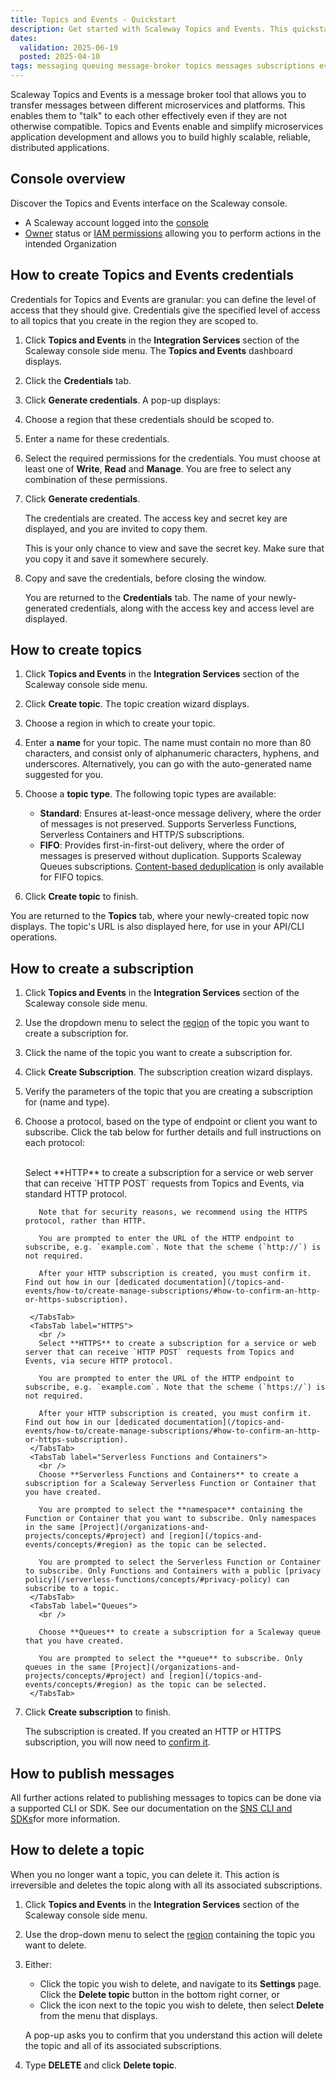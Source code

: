 ```yaml
---
title: Topics and Events - Quickstart
description: Get started with Scaleway Topics and Events. This quickstart guide helps you easily set up and manage scalable messaging solutions in minutes.
dates:
  validation: 2025-06-19
  posted: 2025-04-10
tags: messaging queuing message-broker topics messages subscriptions events
---
```




Scaleway Topics and Events is a message broker tool that allows you to transfer messages between different microservices and platforms. This enables them to "talk" to each other effectively even if they are not otherwise compatible. Topics and Events enable and simplify microservices application development and allows you to build highly scalable, reliable, distributed applications.

## Console overview
Discover the Topics and Events interface on the Scaleway console.
<GuideFlow src="https://app.guideflow.com/embed/qp70y82uxr"/>

<Requirements />

- A Scaleway account logged into the [console](https://account.scaleway.com/?service=elements)
- [Owner](/iam/concepts/#owner) status or [IAM permissions](/iam/concepts/#permission) allowing you to perform actions in the intended Organization

## How to create Topics and Events credentials

Credentials for Topics and Events are granular: you can define the level of access that they should give. Credentials give the specified level of access to all topics that you create in the region they are scoped to.

1. Click **Topics and Events** in the **Integration Services** section of the Scaleway console side menu. The **Topics and Events** dashboard displays.

2. Click the **Credentials** tab. 

3. Click **Generate credentials**. A pop-up displays:

    <Lightbox image={image} alt="In the Scaleway console, the Generate credentials screen displays. It prompts the user to choose a region for their credentials, a name, and permissions (write, read and/or manage)" />

4. Choose a region that these credentials should be scoped to.

5. Enter a name for these credentials.

6. Select the required permissions for the credentials. You must choose at least one of **Write**, **Read** and **Manage**. You are free to select any combination of these permissions.

7. Click **Generate credentials**.

    The credentials are created. The access key and secret key are displayed, and you are invited to copy them.
    
    <Message type="important">
      This is your only chance to view and save the secret key. Make sure that you copy it and save it somewhere securely.
    </Message>

8. Copy and save the credentials, before closing the window.

    You are returned to the **Credentials** tab. The name of your newly-generated credentials, along with the access key and access level are displayed.

## How to create topics

1. Click **Topics and Events** in the **Integration Services** section of the Scaleway console side menu. 

2. Click **Create topic**. The topic creation wizard displays.

    <Lightbox image={image2} alt="In the Scaleway console, the Create a Topic screen displays. The different sections of the screen are described in the steps below." />

3. Choose a region in which to create your topic.

4. Enter a **name** for your topic. The name must contain no more than 80 characters, and consist only of alphanumeric characters, hyphens, and underscores. Alternatively, you can go with the auto-generated name suggested for you.

5. Choose a **topic type**. The following topic types are available:
    -  **Standard**: Ensures at-least-once message delivery, where the order of messages is not preserved. Supports Serverless Functions, Serverless Containers and HTTP/S subscriptions. 
    - **FIFO**: Provides first-in-first-out delivery, where the order of messages is preserved without duplication. Supports Scaleway Queues subscriptions. [Content-based deduplication](/topics-and-events/concepts/#content-based-deduplication) is only available for FIFO topics.

6. Click **Create topic** to finish.

You are returned to the **Topics** tab, where your newly-created topic now displays. The topic's URL is also displayed here, for use in your API/CLI operations.

## How to create a subscription

1. Click **Topics and Events** in the **Integration Services** section of the Scaleway console side menu.

2. Use the dropdown menu to select the [region](/topics-and-events/concepts/#region) of the topic you want to create a subscription for.

3. Click the name of the topic you want to create a subscription for.

4. Click **Create Subscription**. The subscription creation wizard displays.
    <Lightbox image={image3} alt="In the Scaleway console, the Create a Subscription screen displays. The different sections of the screen are described in the steps below" />

5. Verify the parameters of the topic that you are creating a subscription for (name and type).

6. Choose a protocol, based on the type of endpoint or client you want to subscribe. Click the tab below for further details and full instructions on each protocol:

    <Tabs id="messaging-subscription-protocol">
        <TabsTab label="HTTP">
          <br />
          Select **HTTP** to create a subscription for a service or web server that can receive `HTTP POST` requests from Topics and Events, via standard HTTP protocol.

          Note that for security reasons, we recommend using the HTTPS protocol, rather than HTTP.

          You are prompted to enter the URL of the HTTP endpoint to subscribe, e.g. `example.com`. Note that the scheme (`http://`) is not required.

          After your HTTP subscription is created, you must confirm it. Find out how in our [dedicated documentation](/topics-and-events/how-to/create-manage-subscriptions/#how-to-confirm-an-http-or-https-subscription).

        </TabsTab>
        <TabsTab label="HTTPS">
          <br />
          Select **HTTPS** to create a subscription for a service or web server that can receive `HTTP POST` requests from Topics and Events, via secure HTTP protocol.

          You are prompted to enter the URL of the HTTP endpoint to subscribe, e.g. `example.com`. Note that the scheme (`https://`) is not required.

          After your HTTP subscription is created, you must confirm it. Find out how in our [dedicated documentation](/topics-and-events/how-to/create-manage-subscriptions/#how-to-confirm-an-http-or-https-subscription).
        </TabsTab>
        <TabsTab label="Serverless Functions and Containers">
          <br />
          Choose **Serverless Functions and Containers** to create a subscription for a Scaleway Serverless Function or Container that you have created.

          You are prompted to select the **namespace** containing the Function or Container that you want to subscribe. Only namespaces in the same [Project](/organizations-and-projects/concepts/#project) and [region](/topics-and-events/concepts/#region) as the topic can be selected.

          You are prompted to select the Serverless Function or Container to subscribe. Only Functions and Containers with a public [privacy policy](/serverless-functions/concepts/#privacy-policy) can subscribe to a topic.
        </TabsTab>
        <TabsTab label="Queues">
          <br />

          Choose **Queues** to create a subscription for a Scaleway queue that you have created.

          You are prompted to select the **queue** to subscribe. Only queues in the same [Project](/organizations-and-projects/concepts/#project) and [region](/topics-and-events/concepts/#region) as the topic can be selected.
        </TabsTab>
    </Tabs>

7. Click **Create subscription** to finish.

    The subscription is created. If you created an HTTP or HTTPS subscription, you will now need to [confirm it](/topics-and-events/how-to/create-manage-subscriptions/#how-to-confirm-an-http-or-https-subscription).

## How to publish messages

All further actions related to publishing messages to topics can be done via a supported CLI or SDK. See our documentation on the [SNS CLI and SDKs](/topics-and-events/reference-content/topics-and-events-overview#further-actions)for more information.

## How to delete a topic

When you no longer want a topic, you can delete it. This action is irreversible and deletes the topic along with all its associated subscriptions.

1. Click **Topics and Events** in the **Integration Services** section of the Scaleway console side menu. 

2. Use the drop-down menu to select the [region](/topics-and-events/concepts/#region) containing the topic you want to delete.

3. Either:
    - Click the topic you wish to delete, and navigate to its **Settings** page. Click the **Delete topic** button in the bottom right corner, or
    - Click the <Icon name="more" /> icon next to the topic you wish to delete, then select **Delete** from the menu that displays.

    A pop-up asks you to confirm that you understand this action will delete the topic and all of its associated subscriptions.

4. Type **DELETE** and click **Delete topic**.